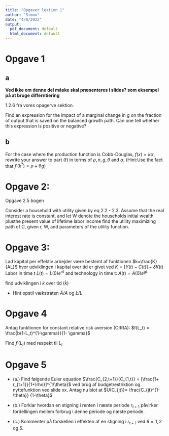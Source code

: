 ```yaml
---
title: "Opgaver lektion 1"
author: "Simon"
date: "4/8/2022"
output:
  pdf_document: default
  html_document: default
---
```


# Opgave 1

## a

**Ved ikke om denne del måske skal præsenteres i slides? som eksempel på at bruge differntiering**

1.2.6 fra vores opagerve sektion.

Find an expression for the impact of a marginal change in g on the fraction of output
that is saved on the balanced growth path. Can one tell whether this expression is
positive or negative?


## b

For the case where the production function is Cobb-Douglas, $f(x) = k \alpha$, rewrite your
answer to part (f) in terms of $\rho, n, g, \theta$ and $\alpha$, (Hint:Use the fact that $f'(k^*) = \rho + \theta g$)

# Opgave 2:

Opgave 2.5 bogen

Consider a household with utility given by eq 2.2 - 2.3. Assume that the real interest rate is constant, and let W denote the households initial wealth plusthe present value of lifetime labor income find the utility maximizing path of C, given r, W, and parameters of the utility function. 



# Opgave 3:

Lad kapital per effektiv arbejder være bestemt af funktionen $k=\frac{K}{AL}$ hvor udviklingen i kapital over tid er givet ved $\dot{K} = [Y(t) - C(t)] - \delta K(t)$ Labor in time t $L(t)= L(0) e^{nt}$ and technology in time t: $A(t)= A(0) e^{gt}$

find udviklingen i $k$ over tid $(\dot{k})$

- Hint opstil vækstraten $\dot{A}/A$ og $\dot{L}/L$

# Opgave 4

Antag funktionen for constant relative risk aversion (CRRA): $f(L_t) = \frac{b(1-L_t)^{1-\gamma}}{1- \gamma}$

Find $f'(L_t)$ med respekt til $L_t$

# Opgave 5

- (a.) Find følgende Euler equation $\frac{C_{2,t+1}}{C_{1,t}} = [\frac{1+ r_{t+1}}{1+\rho}]^{1/\theta}$ ved brug af budgetrestriktion og nyttefunktion ved slide xx. 
Antag nu blot at $U(C_{jt})= \frac{C_{jt}^{1-\theta}} {1-\theta}$


- (b.) Forklar hvordan en stigning i renten i næste periode $r_{t+1}$ påvirker fordellingen mellem forbrug i denne periode og næste periode. 


- (c.) Kommenter på forskellen i effekten af en stigning i $r_{t+1}$ ved $\theta = 1, 2$ og $5$.

